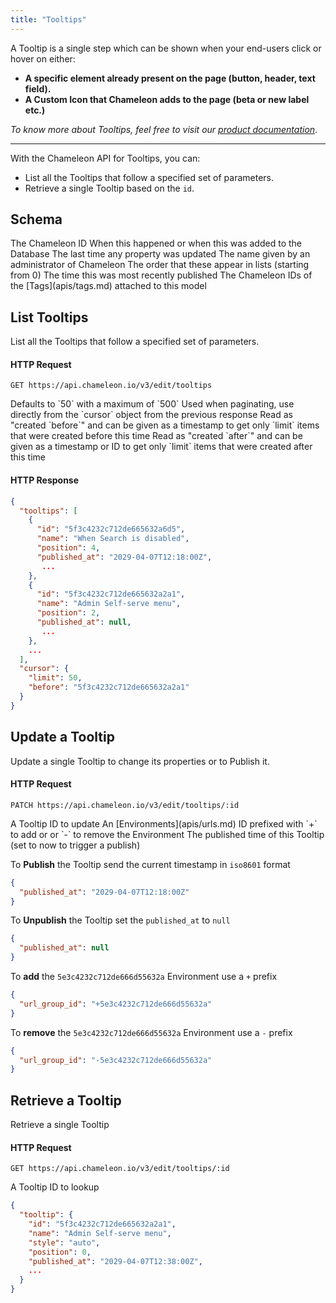 ```yaml
---
title: "Tooltips"
---
```


A Tooltip is a single step which can be shown when your end-users click or hover on either:

- **A specific element already present on the page (button, header, text field).**
- **A Custom Icon that Chameleon adds to the page (beta or new label etc.)**

*To know more about Tooltips, feel free to visit our [product documentation](https://help.chameleon.io/en/articles/2177293-how-to-add-a-tooltip)*.

------

With the Chameleon API for Tooltips, you can:

- List all the Tooltips that follow a specified set of parameters.
- Retrieve a single Tooltip based on the `id`.

## Schema

<ResponseField name="id" type="ID">
  The Chameleon ID
</ResponseField>

<ResponseField name="created_at" type="timestamp">
  When this happened or when this was added to the Database
</ResponseField>

<ResponseField name="updated_at" type="timestamp">
  The last time any property was updated
</ResponseField>

<ResponseField name="name" type="string">
  The name given by an administrator of Chameleon
</ResponseField>

<ResponseField name="position" type="number">
  The order that these appear in lists (starting from 0)
</ResponseField>

<ResponseField name="published_at" type="timestamp">
  The time this was most recently published
</ResponseField>

<ResponseField name="tag_ids" type="array<ID>">
  The Chameleon IDs of the [Tags](apis/tags.md) attached to this model
</ResponseField>

## List Tooltips

List all the Tooltips that follow a specified set of parameters.

#### HTTP Request

```
GET https://api.chameleon.io/v3/edit/tooltips
```

<ParamField query="limit" type="optional">
  Defaults to `50` with a maximum of `500`
</ParamField>

<ParamField query="before" type="optional">
  Used when paginating, use directly from the `cursor` object from the previous response
</ParamField>

<ParamField query="before" type="optional">
  Read as "created `before`" and can be given as a timestamp to get only `limit` items that were created before this time
</ParamField>

<ParamField query="after" type="optional">
  Read as "created `after`" and can be given as a timestamp or ID to get only `limit` items that were created after this time
</ParamField>

#### HTTP Response

```json
{
  "tooltips": [
    {
      "id": "5f3c4232c712de665632a6d5",
      "name": "When Search is disabled",
      "position": 4,
      "published_at": "2029-04-07T12:18:00Z",
       ...
    },
    {
      "id": "5f3c4232c712de665632a2a1",
      "name": "Admin Self-serve menu",
      "position": 2,
      "published_at": null,
       ...
    },
    ...
  ],
  "cursor": {
    "limit": 50,
    "before": "5f3c4232c712de665632a2a1"
  }
}
```

## Update a Tooltip

Update a single Tooltip to change its properties or to Publish it.

#### HTTP Request

```
PATCH https://api.chameleon.io/v3/edit/tooltips/:id
```

<ParamField path="id" type="required">
  A Tooltip ID to update
</ParamField>

<ParamField body="urls_group_id" type="optional">
  An [Environments](apis/urls.md) ID prefixed with `+` to add or or `-` to remove the Environment
</ParamField>

<ParamField body="published_at" type="optional">
  The published time of this Tooltip (set to now to trigger a publish)
</ParamField>

To **Publish** the Tooltip send the current timestamp in `iso8601` format

```json
{
  "published_at": "2029-04-07T12:18:00Z"
}
```

To **Unpublish** the Tooltip set the `published_at` to `null`

```json
{
  "published_at": null
}
```

To **add** the `5e3c4232c712de666d55632a` Environment use a `+` prefix

```json
{
  "url_group_id": "+5e3c4232c712de666d55632a"
}
```

To **remove** the `5e3c4232c712de666d55632a` Environment use a `-` prefix

```json
{
  "url_group_id": "-5e3c4232c712de666d55632a"
}
```

## Retrieve a Tooltip

Retrieve a single Tooltip

#### HTTP Request

```
GET https://api.chameleon.io/v3/edit/tooltips/:id
```

<ParamField path="id" type="required">
  A Tooltip ID to lookup
</ParamField>

```json
{
  "tooltip": {
    "id": "5f3c4232c712de665632a2a1",
    "name": "Admin Self-serve menu",
    "style": "auto",
    "position": 0,
    "published_at": "2029-04-07T12:38:00Z",
    ...
  }
}
```
